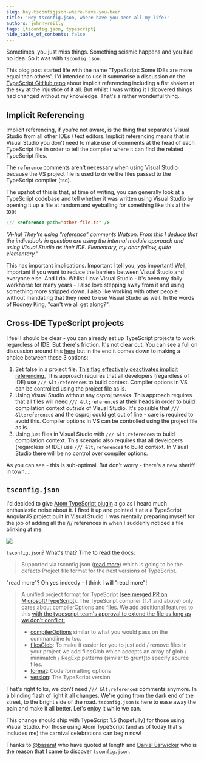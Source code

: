 ```yaml
---
slug: hey-tsconfigjson-where-have-you-been
title: 'Hey tsconfig.json, where have you been all my life?'
authors: johnnyreilly
tags: [tsconfig.json, typescript]
hide_table_of_contents: false
---
```


Sometimes, you just miss things. Something seismic happens and you had no idea. So it was with `tsconfig.json`.

<!--truncate-->

This blog post started life with the name "TypeScript: Some IDEs are more equal than others". I'd intended to use it summarise a discussion on the [TypeScript GitHub repo](https://github.com/Microsoft/TypeScript/issues/1066) about implicit referencing including a fist shaken at the sky at the injustice of it all. But whilst I was writing it I dicovered things had changed without my knowledge. That's a rather wonderful thing.

## Implicit Referencing

Implicit referencing, if you're not aware, is the thing that separates Visual Studio from all other IDEs / text editors. Implicit referencing means that in Visual Studio you don't need to make use of comments at the head of each TypeScript file in order to tell the compiler where it can find the related TypeScript files.

The `reference` comments aren't necessary when using Visual Studio because the VS project file is used to drive the files passed to the TypeScript compiler (tsc).

The upshot of this is that, at time of writing, you can generally look at a TypeScript codebase and tell whether it was written using Visual Studio by opening it up a file at random and eyeballing for something like this at the top:

```ts
/// <reference path="other-file.ts" />
```

_"A-ha! They're using "reference" comments Watson. From this I deduce that the individuals in question are using the internal module approach and using Visual Studio as their IDE. Elementary, my dear fellow, quite elementary."_

This has important implications. Important I tell you, yes important! Well, important if you want to reduce the barriers between Visual Studio and everyone else. And I do. Whilst I love Visual Studio - it's been my daily workhorse for many years - I also love stepping away from it and using something more stripped down. I also like working with other people without mandating that they need to use Visual Studio as well. In the words of Rodney King, "can't we all get along?".

## Cross-IDE TypeScript projects

I feel I should be clear - you can already set up TypeScript projects to work regardless of IDE. But there's friction. It's not clear cut. You can see a full on discussion around this [here](https://github.com/Microsoft/TypeScript/issues/1066) but in the end it comes down to making a choice between these 3 options:

1. Set <TypeScriptEnabled>false</TypeScriptEnabled> in a project file. [This flag effectively deactivates implicit referencing.](https://github.com/Microsoft/TypeScript/issues/1066#issuecomment-63727612) This approach requires that all developers (regardless of IDE) use `/// &lt;reference`s to build context. Compiler options in VS can be controlled using the project file as is.
2. Using Visual Studio without any csproj tweaks. This approach requires that all files will need `/// &lt;reference`s at their heads in order to build compilation context _outside_ of Visual Studio. It's possible that `/// &lt;reference`s and the csproj could get out of line - care is required to avoid this. Compiler options in VS can be controlled using the project file as is.
3. Using just files in Visual Studio with `/// &lt;reference`s to build compilation context. This scenario also requires that all developers (regardless of IDE) use `/// &lt;reference`s to build context. In Visual Studio there will be no control over compiler options.

As you can see - this is sub-optimal. But don't worry - there's a new sheriff in town....

## `tsconfig.json`

I'd decided to give [Atom TypeScript plugin](https://github.com/TypeStrong/atom-typescript) a go as I heard much enthusiastic noise about it. I fired it up and pointed it at a a TypeScript AngularJS project built in Visual Studio. I was mentally preparing myself for the job of adding all the /// references in when I suddenly noticed a file blinking at me:

![](Screenshot-2015-02-27-16.05.29.webp)

`tsconfig.json`? What's that? Time to read [the docs](https://github.com/TypeStrong/atom-typescript#project-support):

> Supported via tsconfig.json ([read more](https://github.com/TypeStrong/atom-typescript/blob/master/docs/tsconfig/index.mdx)) which is going to be the defacto Project file format for the next versions of TypeScript.

"read more"? Oh yes indeedy - I think I will "read more"!

> A unified project format for TypeScript ([see merged PR on Microsoft/TypeScript](https://github.com/Microsoft/TypeScript/pull/1692)). The TypeScript compiler (1.4 and above) only cares about compilerOptions and files. We add additional features to this [with the typescript team's approval to extend the file as long as we don't conflict:](https://github.com/Microsoft/TypeScript/issues/1955)
>
> - [compilerOptions](https://github.com/TypeStrong/atom-typescript/blob/e2fa67c4715189b71430f766ed9a92d9fb3255f9/lib/main/tsconfig/tsconfig.ts#L8-L35) similar to what you would pass on the commandline to tsc.
> - [filesGlob](https://github.com/TypeStrong/atom-typescript/blob/master/docs/tsconfig/index.md#filesglob): To make it easier for you to just add / remove files in your project we add filesGlob which accepts an array of glob / minimatch / RegExp patterns (similar to grunt)to specify source files.
> - [format](https://github.com/TypeStrong/atom-typescript/blob/master/docs/tsconfig/index.md#format): Code formatting options
> - [version](https://github.com/TypeStrong/atom-typescript/blob/master/docs/tsconfig/index.md#version): The TypeScript version

That's right folks, we don't need `/// &lt;reference`s comments anymore. In a blinding flash of light it all changes. We're going from the dark end of the street, to the bright side of the road. `tsconfig.json` is here to ease away the pain and make it all better. Let's enjoy it while we can.

This change should ship with TypeScript 1.5 (hopefully) for those using Visual Studio. For those using Atom TypeScript (and as of today that's includes me) the carnival celebrations can begin now!

Thanks to [@basarat](https://github.com/basarat) who have quoted at length and [Daniel Earwicker](https://smellegantcode.wordpress.com/) who is the reason that I came to discover `tsconfig.json`.
